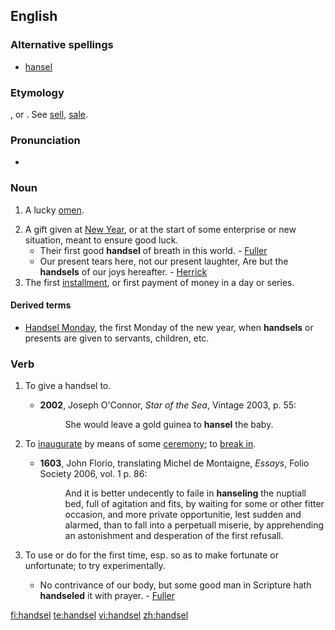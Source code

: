 ==English==

===Alternative spellings===
* [[hansel]]

===Etymology===
{{etyl|ang}} {{term|handselen}}, or {{etyl|non}} {{term|handsal}}.  See [[sell]], [[sale]].

===Pronunciation===
*{{a|UK}} {{IPA|/ˈhandsəl/}}

===Noun===
{{en-noun}}

# {{obsolete}} A lucky [[omen]].
# A gift given at [[New Year]], or at the start of some enterprise or new situation, meant to ensure good luck.
#*Their first good '''handsel''' of breath in this world. - [[Fuller]]
#*Our present tears here, not our present laughter, Are but the '''handsels''' of our joys hereafter. - [[Herrick]]
# The first [[installment]], or first payment of money in a day or series.

====Derived terms====
*[[Handsel Monday]], the first Monday of the new year, when '''handsels''' or presents are given to servants, children, etc.

===Verb===
{{en-verb|handsels|'''[[handselling]]''' ''or'' '''[[hanseling]]'''|'''[[handselled]]''' ''or'' '''[[hanseled]]'''}}

#{{transitive}} To give a handsel to.
#*'''2002''', Joseph O'Connor, ''Star of the Sea'', Vintage 2003, p. 55:
#*:She would leave a gold guinea to '''hansel''' the baby.
# {{transitive}} To [[inaugurate]] by means of some [[ceremony]]; to [[break in]].
#*'''1603''', John Florio, translating Michel de Montaigne, ''Essays'', Folio Society 2006, vol. 1 p. 86:
#*:And it is better undecently to faile in '''hanseling''' the nuptiall bed, full of agitation and fits, by waiting for some or other fitter occasion, and more private opportunitie, lest sudden and alarmed, than to fall into a perpetuall miserie, by apprehending an astonishment and desperation of the first refusall.
#{{transitive}} To use or do for the first time, esp. so as to make fortunate or unfortunate; to try experimentally.
#*No contrivance of our body, but some good man in Scripture hath '''handseled''' it with prayer. - [[Fuller]]

[[fi:handsel]]
[[te:handsel]]
[[vi:handsel]]
[[zh:handsel]]